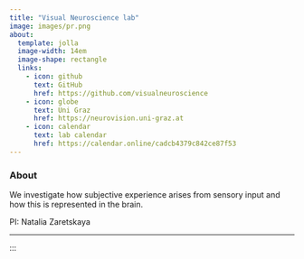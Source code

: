 ---
title: "Visual Neuroscience lab"
image: images/pr.png
about: 
  template: jolla
  image-width: 14em
  image-shape: rectangle
  links:
    - icon: github 
      text: GitHub
      href: https://github.com/visualneuroscience
    - icon: globe
      text: Uni Graz
      href: https://neurovision.uni-graz.at
    - icon: calendar
      text: lab calendar
      href: https://calendar.online/cadcb4379c842ce87f53    
---

### About

<p class="topbr">

We investigate how subjective experience arises from sensory input and how this is represented in the brain.

PI: Natalia Zaretskaya 

</p>

------------------------------------------------------------------------
:::
